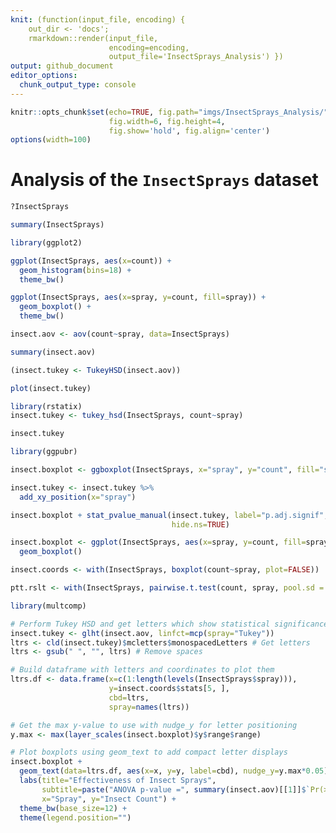 ```yaml
---
knit: (function(input_file, encoding) {
    out_dir <- 'docs';
    rmarkdown::render(input_file,
                      encoding=encoding,
                      output_file='InsectSprays_Analysis') })
output: github_document
editor_options:
  chunk_output_type: console
---
```

  
```r
knitr::opts_chunk$set(echo=TRUE, fig.path="imgs/InsectSprays_Analysis/",
                      fig.width=6, fig.height=4,
                      fig.show='hold', fig.align='center')
options(width=100)
```

# Analysis of the `InsectSprays` dataset

```r
?InsectSprays
```

```r
summary(InsectSprays)
```

```r
library(ggplot2)

ggplot(InsectSprays, aes(x=count)) +
  geom_histogram(bins=18) +
  theme_bw()
```

```r
ggplot(InsectSprays, aes(x=spray, y=count, fill=spray)) +
  geom_boxplot() +
  theme_bw()
```

```r
insect.aov <- aov(count~spray, data=InsectSprays)

summary(insect.aov)
```

```r
(insect.tukey <- TukeyHSD(insect.aov))

plot(insect.tukey)
```

```r
library(rstatix)
insect.tukey <- tukey_hsd(InsectSprays, count~spray)

insect.tukey
```

```r
library(ggpubr)

insect.boxplot <- ggboxplot(InsectSprays, x="spray", y="count", fill="spray")

insect.tukey <- insect.tukey %>%
  add_xy_position(x="spray")

insect.boxplot + stat_pvalue_manual(insect.tukey, label="p.adj.signif",
                                    hide.ns=TRUE)
```

```r
insect.boxplot <- ggplot(InsectSprays, aes(x=spray, y=count, fill=spray)) +
  geom_boxplot()

insect.coords <- with(InsectSprays, boxplot(count~spray, plot=FALSE))

ptt.rslt <- with(InsectSprays, pairwise.t.test(count, spray, pool.sd = FALSE))

library(multcomp)

# Perform Tukey HSD and get letters which show statistical significance
insect.tukey <- glht(insect.aov, linfct=mcp(spray="Tukey"))
ltrs <- cld(insect.tukey)$mcletters$monospacedLetters # Get letters
ltrs <- gsub(" ", "", ltrs) # Remove spaces

# Build dataframe with letters and coordinates to plot them
ltrs.df <- data.frame(x=c(1:length(levels(InsectSprays$spray))),
                      y=insect.coords$stats[5, ],
                      cbd=ltrs,
                      spray=names(ltrs))

# Get the max y-value to use with nudge_y for letter positioning
y.max <- max(layer_scales(insect.boxplot)$y$range$range)

# Plot boxplots using geom_text to add compact letter displays
insect.boxplot +
  geom_text(data=ltrs.df, aes(x=x, y=y, label=cbd), nudge_y=y.max*0.05) +
  labs(title="Effectiveness of Insect Sprays",
       subtitle=paste("ANOVA p-value =", summary(insect.aov)[[1]]$`Pr(>F)`[1]),
       x="Spray", y="Insect Count") +
  theme_bw(base_size=12) +
  theme(legend.position="")
```

